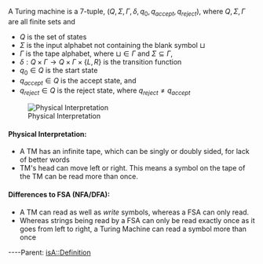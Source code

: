 A Turing machine is a 7-tuple, <math>(Q, \Sigma, \Gamma, \delta, q_0, q_{accept}, q_{reject})</math>, where <math>Q, \Sigma, \Gamma</math> are all finite sets and

* <math>Q</math> is the set of states
* <math>\Sigma</math> is the input alphabet not containing the blank symbol <math>\sqcup</math>
* <math>\Gamma</math> is the tape alphabet, where <math>\sqcup \in \Gamma</math> and <math>\Sigma \subseteq \Gamma</math>,
* <math>\delta: Q \times \Gamma \to Q \times \Gamma \times \{L,R\}</math> is the transition function
* <math>q_0 \in Q</math> is the start state
* <math>q_{accept} \in Q</math> is the accept state, and
* <math>q_{reject} \in Q</math> is the reject state, where <math>q_{reject} \neq q_{accept}</math>
[[File:TM config 2.svg|thumb|Physical Interpretation]]

==== Physical Interpretation: ====

* A TM has an infinite tape, which can be singly or doubly sided, for lack of better words
* TM's head can move left or right. This means a symbol on the tape of the TM can be read more than once.

==== Differences to FSA (NFA/DFA): ====

* A TM can read as well as ''write'' symbols, whereas a FSA can only read.
* Whereas strings being read by a FSA can only be read exactly once as it goes from left to right, a Turing Machine can read a symbol more than once

----Parent: {{link|target=Computability}}
[[isA::Definition]]